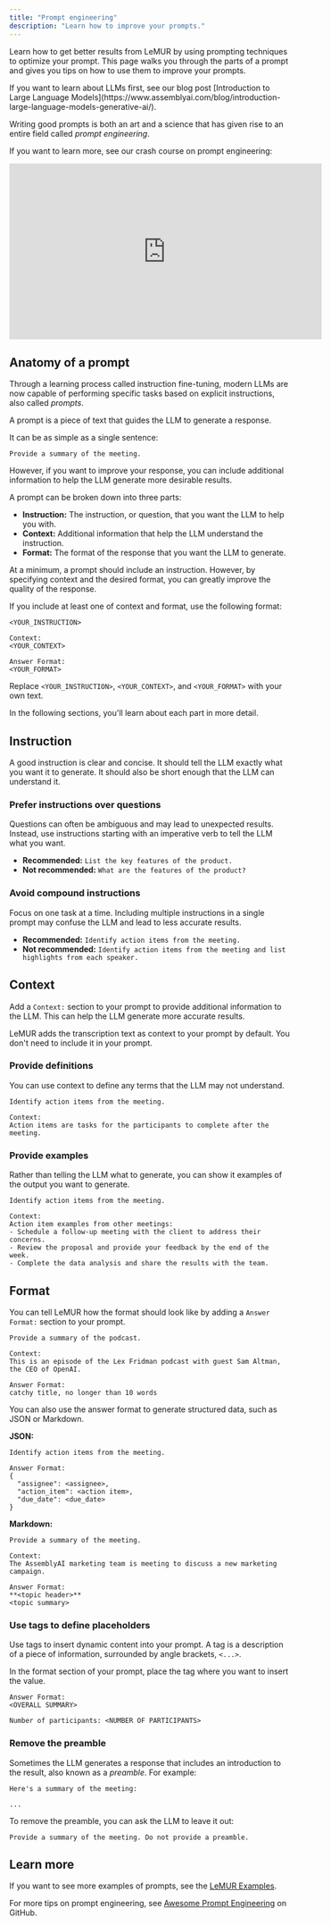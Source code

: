 ```yaml
---
title: "Prompt engineering"
description: "Learn how to improve your prompts."
---
```


Learn how to get better results from LeMUR by using prompting techniques to optimize your prompt. This page walks you through the parts of a prompt and gives you tips on how to use them to improve your prompts.

<Info title="Large language models">
  If you want to learn about LLMs first, see our blog post [Introduction to
  Large Language
  Models](https://www.assemblyai.com/blog/introduction-large-language-models-generative-ai/).
</Info>

<Tip title="Prompt engineering">

Writing good prompts is both an art and a science that has given rise to an entire field called _prompt engineering_.

If you want to learn more, see our crash course on prompt engineering:

<iframe
  width="560"
  height="315"
  src="https://www.youtube.com/embed/aOm75o2Z5-o?si=bDWFpSPQ0PLpW6kK"
  title="YouTube video player"
  frameborder="0"
  allow="accelerometer; autoplay; clipboard-write; encrypted-media; gyroscope; picture-in-picture; web-share"
  allowfullscreen
></iframe>

</Tip>

## Anatomy of a prompt

Through a learning process called instruction fine-tuning, modern LLMs are now capable of performing specific tasks based on explicit instructions, also called _prompts_.

A prompt is a piece of text that guides the LLM to generate a response.

It can be as simple as a single sentence:

```
Provide a summary of the meeting.
```

However, if you want to improve your response, you can include additional information to help the LLM generate more desirable results.

A prompt can be broken down into three parts:

- **Instruction:** The instruction, or question, that you want the LLM to help you with.
- **Context:** Additional information that help the LLM understand the instruction.
- **Format:** The format of the response that you want the LLM to generate.

At a minimum, a prompt should include an instruction. However, by specifying context and the desired format, you can greatly improve the quality of the response.

If you include at least one of context and format, use the following format:

```plain
<YOUR_INSTRUCTION>

Context:
<YOUR_CONTEXT>

Answer Format:
<YOUR_FORMAT>
```

Replace `<YOUR_INSTRUCTION>`, `<YOUR_CONTEXT>`, and `<YOUR_FORMAT>` with your own text.

In the following sections, you'll learn about each part in more detail.

## Instruction

A good instruction is clear and concise. It should tell the LLM exactly what you want it to generate. It should also be short enough that the LLM can understand it.

### Prefer instructions over questions

Questions can often be ambiguous and may lead to unexpected results. Instead, use instructions starting with an imperative verb to tell the LLM what you want.

- **Recommended:** `List the key features of the product.`
- **Not recommended:** `What are the features of the product?`

### Avoid compound instructions

Focus on one task at a time. Including multiple instructions in a single prompt may confuse the LLM and lead to less accurate results.

- **Recommended:** `Identify action items from the meeting.`
- **Not recommended:** `Identify action items from the meeting and list highlights from each speaker.`

## Context

Add a `Context:` section to your prompt to provide additional information to the LLM. This can help the LLM generate more accurate results.

<Note title="Transcription text">
  LeMUR adds the transcription text as context to your prompt by default. You
  don't need to include it in your prompt.
</Note>

### Provide definitions

You can use context to define any terms that the LLM may not understand.

```plain
Identify action items from the meeting.

Context:
Action items are tasks for the participants to complete after the meeting.
```

### Provide examples

Rather than telling the LLM what to generate, you can show it examples of the output you want to generate.

```plain
Identify action items from the meeting.

Context:
Action item examples from other meetings:
- Schedule a follow-up meeting with the client to address their concerns.
- Review the proposal and provide your feedback by the end of the week.
- Complete the data analysis and share the results with the team.
```

## Format

You can tell LeMUR how the format should look like by adding a `Answer Format:` section to your prompt.

```plain
Provide a summary of the podcast.

Context:
This is an episode of the Lex Fridman podcast with guest Sam Altman, the CEO of OpenAI.

Answer Format:
catchy title, no longer than 10 words
```

You can also use the answer format to generate structured data, such as JSON or Markdown.

**JSON:**

```plain
Identify action items from the meeting.

Answer Format:
{
  "assignee": <assignee>,
  "action_item": <action item>,
  "due_date": <due_date>
}
```

**Markdown:**

```plain
Provide a summary of the meeting.

Context:
The AssemblyAI marketing team is meeting to discuss a new marketing campaign.

Answer Format:
**<topic header>**
<topic summary>
```

### Use tags to define placeholders

Use tags to insert dynamic content into your prompt. A tag is a description of a piece of information, surrounded by angle brackets, `<...>`.

In the format section of your prompt, place the tag where you want to insert the value.

```plain
Answer Format:
<OVERALL SUMMARY>

Number of participants: <NUMBER OF PARTICIPANTS>
```

### Remove the preamble

Sometimes the LLM generates a response that includes an introduction to the result, also known as a _preamble_. For example:

```
Here's a summary of the meeting:

...
```

To remove the preamble, you can ask the LLM to leave it out:

```
Provide a summary of the meeting. Do not provide a preamble.
```

## Learn more

If you want to see more examples of prompts, see the [LeMUR Examples](/docs/lemur/examples).

For more tips on prompt engineering, see [Awesome Prompt Engineering](https://github.com/promptslab/Awesome-Prompt-Engineering) on GitHub.

